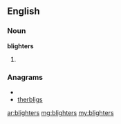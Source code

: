 ==English==

===Noun===
'''blighters'''

# {{plural of|blighter}}

===Anagrams===
* {{alphagram|beghilrst}}
* [[therbligs#English|therbligs]]

[[ar:blighters]]
[[mg:blighters]]
[[my:blighters]]